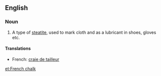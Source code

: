 ==English==
===Noun===
{{en-noun|-|sg=[[French]] [[chalk]]}}

# A type of [[steatite]], used to mark cloth and as a lubricant in shoes, gloves etc.

====Translations====
*French: [[craie de tailleur]] {{f}}

[[et:French chalk]]